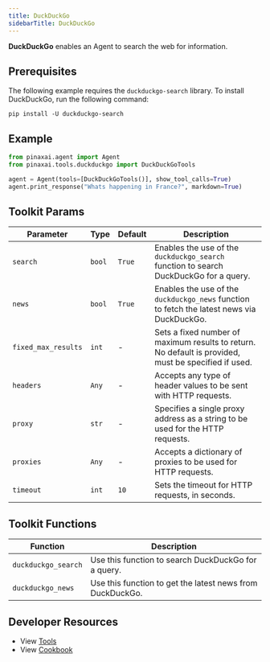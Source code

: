 ```yaml
---
title: DuckDuckGo
sidebarTitle: DuckDuckGo
---
```


**DuckDuckGo** enables an Agent to search the web for information.

## Prerequisites

The following example requires the `duckduckgo-search` library. To install DuckDuckGo, run the following command:

```shell
pip install -U duckduckgo-search
```

## Example

```python cookbook/tools/duckduckgo.py
from pinaxai.agent import Agent
from pinaxai.tools.duckduckgo import DuckDuckGoTools

agent = Agent(tools=[DuckDuckGoTools()], show_tool_calls=True)
agent.print_response("Whats happening in France?", markdown=True)
```

## Toolkit Params

| Parameter           | Type   | Default | Description                                                                                          |
| ------------------- | ------ | ------- | ---------------------------------------------------------------------------------------------------- |
| `search`            | `bool` | `True`  | Enables the use of the `duckduckgo_search` function to search DuckDuckGo for a query.                |
| `news`              | `bool` | `True`  | Enables the use of the `duckduckgo_news` function to fetch the latest news via DuckDuckGo.           |
| `fixed_max_results` | `int`  | -       | Sets a fixed number of maximum results to return. No default is provided, must be specified if used. |
| `headers`           | `Any`  | -       | Accepts any type of header values to be sent with HTTP requests.                                     |
| `proxy`             | `str`  | -       | Specifies a single proxy address as a string to be used for the HTTP requests.                       |
| `proxies`           | `Any`  | -       | Accepts a dictionary of proxies to be used for HTTP requests.                                        |
| `timeout`           | `int`  | `10`    | Sets the timeout for HTTP requests, in seconds.                                                      |

## Toolkit Functions

| Function            | Description                                               |
| ------------------- | --------------------------------------------------------- |
| `duckduckgo_search` | Use this function to search DuckDuckGo for a query.       |
| `duckduckgo_news`   | Use this function to get the latest news from DuckDuckGo. |

## Developer Resources

- View [Tools](https://github.com/Pinax-Labs/pinaxai/blob/main/libs/pinaxai/pinaxai/tools/duckduckgo.py)
- View [Cookbook](https://github.com/Pinax-Labs/pinaxai/blob/main/cookbook/tools/duckduckgo_tools.py)
